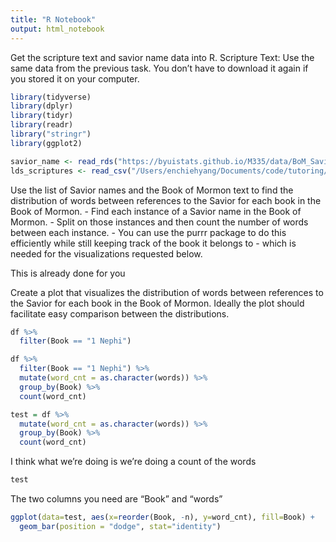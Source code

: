 ```yaml
---
title: "R Notebook"
output: html_notebook
---
```

Get the scripture text and savior name data into R.
Scripture Text: Use the same data from the previous task. You don’t have to download it again if you stored it on your computer.

```r
library(tidyverse)
library(dplyr)
library(tidyr)
library(readr)
library("stringr")                 
library(ggplot2)

```

```r
savior_name <- read_rds("https://byuistats.github.io/M335/data/BoM_SaviorNames.rds")
lds_scriptures <- read_csv("/Users/enchiehyang/Documents/code/tutoring/homework_assignments/r_assignments/lds-scriptures.csv")

```

Use the list of Savior names and the Book of Mormon text to find the distribution of words between references to the Savior for each book in the Book of Mormon.
  - Find each instance of a Savior name in the Book of Mormon.
  - Split on those instances and then count the number of words between each instance.
  - You can use the purrr package to do this efficiently while still keeping track of the book it belongs to - which is needed for the visualizations requested below.

This is already done for you

Create a plot that visualizes the distribution of words between references to the Savior for each book in the Book of Mormon. Ideally the plot should facilitate easy comparison between the distributions.
```r
df %>%
  filter(Book == "1 Nephi")

```

```r
df %>%
  filter(Book == "1 Nephi") %>%
  mutate(word_cnt = as.character(words)) %>%
  group_by(Book) %>%
  count(word_cnt)
```
```r

test = df %>%
  mutate(word_cnt = as.character(words)) %>%
  group_by(Book) %>%
  count(word_cnt)

```

I think what we're doing is we're doing a count of the words 

```r
test
```

The two columns you need are "Book" and "words" 
```r

ggplot(data=test, aes(x=reorder(Book, -n), y=word_cnt), fill=Book) +
  geom_bar(position = "dodge", stat="identity")

```


